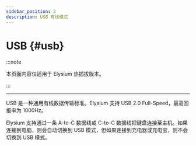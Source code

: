 ```yaml
---
sidebar_position: 2
description: USB 有线模式
---
```


# USB {#usb}

:::note

本页面内容仅适用于 Elysium 热插拔版本。

:::

---

USB <Icon icon="fa-brands fa-usb" /> 是一种通用有线数据传输标准。Elysium 支持 USB 2.0 Full-Speed，最高回报率为 1000Hz。

Elysium 支持通过一条 A-to-C 数据线或 C-to-C 数据线把键盘连接至主机。如果连接到电脑，则会自动切换到 USB 模式，但如果连接到充电器或充电宝，则不会切换到 USB 模式。